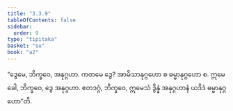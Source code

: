 ```yaml
---
title: "3.3.9"
tableOfContents: false
sidebar:
  order: 9
type: "tipitaka"
basket: "su"
book: "a2"
---
```



<DynamicBreadcrumb />

<Division number="150" book="a2" e="ch" v="15" p="91">

<Paragraph number="241" book="a2">
“ဒွေမေ, ဘိက္ခဝေ, အနုဂ္ဂဟာ. ကတမေ ဒွေ? အာမိသာနုဂ္ဂဟော စ ဓမ္မာနုဂ္ဂဟော စ. ဣမေ ခေါ, ဘိက္ခဝေ, ဒွေ အနုဂ္ဂဟာ. ဧတဒဂ္ဂံ, ဘိက္ခဝေ, ဣမေသံ ဒွိန္နံ အနုဂ္ဂဟာနံ ယဒိဒံ ဓမ္မာနုဂ္ဂဟော”တိ.
</Paragraph>
</Division>